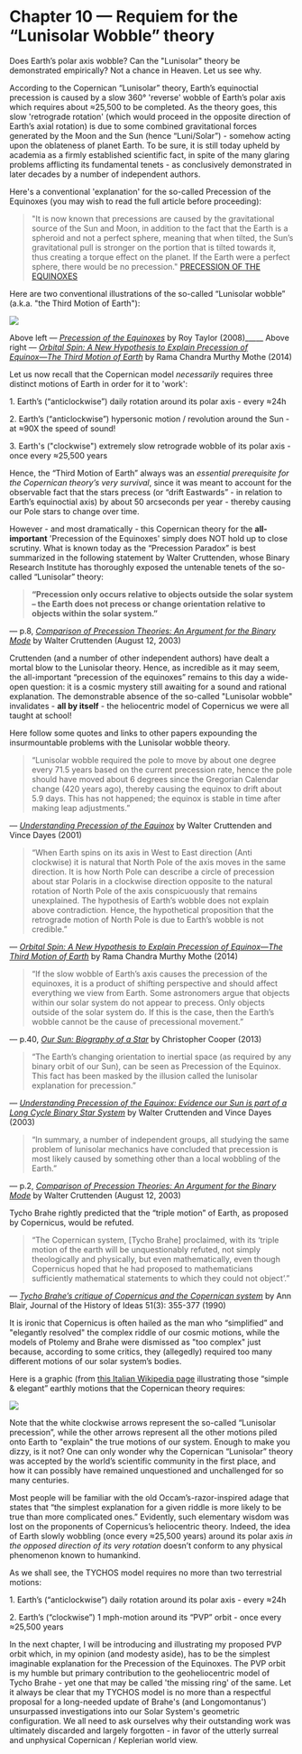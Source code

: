   Chapter 10 — Requiem for the “Lunisolar Wobble” theory
======================================================

Does Earth’s polar axis wobble? Can the "Lunisolar" theory be demonstrated empirically? Not a chance in Heaven. Let us see why.

According to the Copernican “Lunisolar” theory, Earth’s equinoctial precession is caused by a slow 360° 'reverse' wobble of Earth’s polar axis which requires about ≈25,500 to be completed. As the theory goes, this slow 'retrograde rotation' (which would proceed in the opposite direction of Earth’s axial rotation) is due to some combined gravitational forces generated by the Moon and the Sun (hence “Luni/Solar”) - somehow acting upon the oblateness of planet Earth. To be sure, it is still today upheld by academia as a firmly established scientific fact, in spite of the many glaring problems afflicting its fundamental tenets - as conclusively demonstrated in later decades by a number of independent authors.

Here's a conventional 'explanation' for the so-called Precession of the Equinoxes (you may wish to read the full article before proceeding):

> "It is now known that precessions are caused by the gravitational source of the Sun and Moon, in addition to the fact that the Earth is a spheroid and not a perfect sphere, meaning that when tilted, the Sun’s gravitational pull is stronger on the portion that is tilted towards it, thus creating a torque effect on the planet. If the Earth were a perfect sphere, there would be no precession." [PRECESSION OF THE EQUINOXES](https://www.universetoday.com/77640/precession-of-the-equinoxes/)

Here are two conventional illustrations of the so-called “Lunisolar wobble” (a.k.a. "the Third Motion of Earth"):  

![](https://www.tychos.info/book_imagery/069_LunisolarWobble_classic.jpg)

Above left — _[Precession of the Equinoxes](https://www.tychos.info/citation/075A_Precession.htm)_ by Roy Taylor (2008)_____ Above right — _[Orbital Spin: A New Hypothesis to Explain Precession of Equinox―The Third Motion of Earth](https://www.tychos.info/citation/076B_Orbital-Spin-New.htm)_ by Rama Chandra Murthy Mothe (2014)

Let us now recall that the Copernican model _necessarily_ requires three distinct motions of Earth in order for it to 'work':   

1\. Earth’s (“anticlockwise”) daily rotation around its polar axis - every ≈24h 

2\. Earth’s (“anticlockwise”) hypersonic motion / revolution around the Sun - at ≈90X the speed of sound!

3\. Earth's ("clockwise") extremely slow retrograde wobble of its polar axis - once every ≈25,500 years

Hence, the “Third Motion of Earth” always was an _essential prerequisite for the Copernican theory’s very survival_, since it was meant to account for the observable fact that the stars precess (or “drift Eastwards” - in relation to Earth’s equinoctial axis) by about 50 arcseconds per year - thereby causing our Pole stars to change over time. 

However - and most dramatically - this Copernican theory for the **all-important** 'Precession of the Equinoxes' simply does NOT hold up to close scrutiny. What is known today as the “Precession Paradox” is best summarized in the following statement by Walter Cruttenden, whose Binary Research Institute has thoroughly exposed the untenable tenets of the so-called “Lunisolar” theory:

> **“Precession only occurs relative to objects outside the solar system – the Earth does not precess or change orientation relative to objects within the solar system.”**

— p.8, _[Comparison of Precession Theories: An Argument for the Binary Mode](https://www.tychos.info/citation/075C_Comparison-of-Precession.pdf)_ by Walter Cruttenden (August 12, 2003)

Cruttenden (and a number of other independent authors) have dealt a mortal blow to the Lunisolar theory. Hence, as incredible as it may seem, the all-important “precession of the equinoxes” remains to this day a wide-open question: it is a cosmic mystery still awaiting for a sound and rational explanation. The demonstrable absence of the so-called "Lunisolar wobble" invalidates - **all by itself** - the heliocentric model of Copernicus we were all taught at school!

Here follow some quotes and links to other papers expounding the insurmountable problems with the Lunisolar wobble theory.

> “Lunisolar wobble required the pole to move by about one degree every 71.5 years based on the current precession rate, hence the pole should have moved about 6 degrees since the Gregorian Calendar change (420 years ago), thereby causing the equinox to drift about 5.9 days. This has not happened; the equinox is stable in time after making leap adjustments.”

— _[Understanding Precession of the Equinox](https://www.tychos.info/citation/076A_Understanding-Precession.pdf)_ by Walter Cruttenden and Vince Dayes (2001)

> “When Earth spins on its axis in West to East direction (Anti clockwise) it is natural that North Pole of the axis moves in the same direction. It is how North Pole can describe a circle of precession about star Polaris in a clockwise direction opposite to the natural rotation of North Pole of the axis conspicuously that remains unexplained. The hypothesis of Earth’s wobble does not explain above contradiction. Hence, the hypothetical proposition that the retrograde motion of North Pole is due to Earth’s wobble is not credible.”

— _[Orbital Spin: A New Hypothesis to Explain Precession of Equinox―The Third Motion of Earth](https://www.tychos.info/citation/076B_Orbital-Spin-New.htm)_ by Rama Chandra Murthy Mothe (2014)

> “If the slow wobble of Earth’s axis causes the precession of the equinoxes, it is a product of shifting perspective and should affect everything we view from Earth. Some astronomers argue that objects within our solar system do not appear to precess. Only objects outside of the solar system do. If this is the case, then the Earth’s wobble cannot be the cause of precessional movement.”

— p.40, _[Our Sun: Biography of a Star](https://books.google.it/books?id=xGj0AwAAQBAJ&lpg=PA40&ots=e9QUhpncFU&dq=The%20only%20objects%20that%20follow%20precessional%20movement%20are%20those%20outside%20the%20Solar%20System&hl=it&pg=PA40#v=onepage&q=cyclical%20basis&f=false)_ by Christopher Cooper (2013)

> “The Earth’s changing orientation to inertial space (as required by any binary orbit of our Sun), can be seen as Precession of the Equinox. This fact has been masked by the illusion called the lunisolar explanation for precession.”

— [_Understanding Precession of the Equinox: Evidence our Sun is part of a Long Cycle Binary Star System_](https://www.tychos.info/citation/099B_BRI-Evidence.pdf) by Walter Cruttenden and Vince Dayes (2003)

> “In summary, a number of independent groups, all studying the same problem of lunisolar mechanics have concluded that precession is most likely caused by something other than a local wobbling of the Earth.”

— p.2, _[Comparison of Precession Theories: An Argument for the Binary Mode](https://www.tychos.info/citation/075C_Comparison-of-Precession.pdf)_ by Walter Cruttenden (August 12, 2003)

Tycho Brahe rightly predicted that the “triple motion” of Earth, as proposed by Copernicus, would be refuted.

> “The Copernican system, \[Tycho Brahe\] proclaimed, with its ‘triple motion of the earth will be unquestionably refuted, not simply theologically and physically, but even mathematically, even though Copernicus hoped that he had proposed to mathematicians sufficiently mathematical statements to which they could not object’.”

— _[Tycho Brahe’s critique of Copernicus and the Copernican system](https://www.tychos.info/citation/076F_Brahes-Critique.pdf)_ by Ann Blair, Journal of the History of Ideas 51(3): 355-377 (1990)

It is ironic that Copernicus is often hailed as the man who “simplified” and "elegantly resolved" the complex riddle of our cosmic motions, while the models of Ptolemy and Brahe were dismissed as "too complex" just because, according to some critics, they (allegedly) required too many different motions of our solar system’s bodies.

Here is a graphic (from [this Italian Wikipedia page](https://www.tychos.info/citation/_WIKIP-Feb-2017_Precessione_degli_equinozi.pdf) illustrating those “simple & elegant” earthly motions that the Copernican theory requires:

![](https://www.tychos.info/book_imagery/070_PrecessioneWIKIPEDIAItaliano_01.jpg)

Note that the white clockwise arrows represent the so-called “Lunisolar precession”, while the other arrows represent all the other motions piled onto Earth to "explain" the true motions of our system. Enough to make you dizzy, is it not? One can only wonder why the Copernican “Lunisolar” theory was accepted by the world’s scientific community in the first place, and how it can possibly have remained unquestioned and unchallenged for so many centuries.

Most people will be familiar with the old Occam’s-razor-inspired adage that states that “the simplest explanation for a given riddle is more likely to be true than more complicated ones.” Evidently, such elementary wisdom was lost on the proponents of Copernicus’s heliocentric theory. Indeed, the idea of Earth slowly wobbling (once every ≈25,500 years) around its polar axis _in the opposed direction of its very rotation_ doesn’t conform to any physical phenomenon known to humankind.


As we shall see, the TYCHOS model requires no more than two terrestrial motions:

1\. Earth’s (“anticlockwise”) daily rotation around its polar axis - every ≈24h

2\. Earth’s (“clockwise”) 1 mph-motion around its “PVP” orbit - once every ≈25,500 years

In the next chapter, I will be introducing and illustrating my proposed PVP orbit which, in my opinion (and modesty aside), has to be the simplest imaginable explanation for the Precession of the Equinoxes. The PVP orbit is my humble but primary contribution to the geoheliocentric model of Tycho Brahe - yet one that may be called 'the missing ring' of the same. Let it always be clear that my TYCHOS model is no more than a respectful proposal for a long-needed update of Brahe's (and Longomontanus') unsurpassed investigations into our Solar System's geometric configuration. We all need to ask ourselves why their outstanding work was ultimately discarded and largely forgotten - in favor of the utterly surreal and unphysical Copernican / Keplerian world view.  
